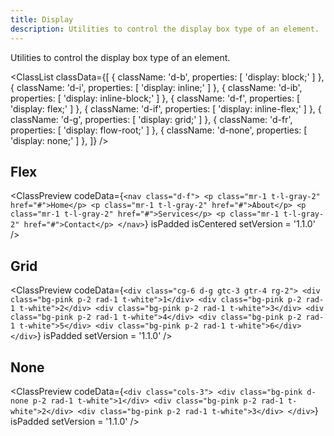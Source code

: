 ```yaml
---
title: Display
description: Utilities to control the display box type of an element.
---
```



Utilities to control the display box type of an element.

<ClassList
  classData={[
    {
      className: 'd-b',
      properties: [
        'display: block;'
      ]
    },
    {
      className: 'd-i',
      properties: [
        'display: inline;'
      ]
    },
    {
      className: 'd-ib',
      properties: [
        'display: inline-block;'
      ]
    },
    {
      className: 'd-f',
      properties: [
        'display: flex;'
      ]
    },
    {
      className: 'd-if',
      properties: [
        'display: inline-flex;'
      ]
    },
    {
      className: 'd-g',
      properties: [
        'display: grid;'
      ]
    },
    {
      className: 'd-fr',
      properties: [
        'display: flow-root;'
      ]
    },
    {
      className: 'd-none',
      properties: [
        'display: none;'
      ]
    },
  ]}
/>

## Flex

<ClassPreview
  codeData={`<nav class="d-f">
      <p class="mr-1 t-l-gray-2" href="#">Home</p>
      <p class="mr-1 t-l-gray-2" href="#">About</p>
      <p class="mr-1 t-l-gray-2" href="#">Services</p>
      <p class="mr-1 t-l-gray-2" href="#">Contact</p>
    </nav>`}
  isPadded
  isCentered
  setVersion = '1.1.0'
/>

## Grid

<ClassPreview
  codeData={`<div class="cg-6 d-g gtc-3 gtr-4 rg-2">
      <div class="bg-pink p-2 rad-1 t-white">1</div>
      <div class="bg-pink p-2 rad-1 t-white">2</div>
      <div class="bg-pink p-2 rad-1 t-white">3</div>
      <div class="bg-pink p-2 rad-1 t-white">4</div>
      <div class="bg-pink p-2 rad-1 t-white">5</div>
      <div class="bg-pink p-2 rad-1 t-white">6</div>
    </div>`}
  isPadded
  setVersion = '1.1.0'
/>

## None

<ClassPreview
  codeData={`<div class="cols-3">
      <div class="bg-pink d-none p-2 rad-1 t-white">1</div>
      <div class="bg-pink p-2 rad-1 t-white">2</div>
      <div class="bg-pink p-2 rad-1 t-white">3</div>
    </div>`}
  isPadded
  setVersion = '1.1.0'
/>